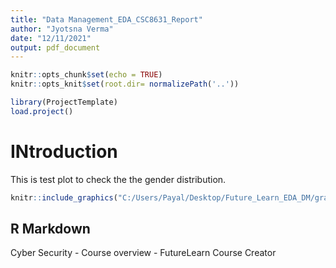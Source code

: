 ```yaml
---
title: "Data Management_EDA_CSC8631_Report"
author: "Jyotsna Verma"
date: "12/11/2021"
output: pdf_document
---
```


```r
knitr::opts_chunk$set(echo = TRUE)
knitr::opts_knit$set(root.dir= normalizePath('..'))
```

```r
library(ProjectTemplate)
load.project()
```

# INtroduction
This is test plot to check the the gender distribution.

```r
knitr::include_graphics("C:/Users/Payal/Desktop/Future_Learn_EDA_DM/graphs/test.png")
```

## R Markdown
Cyber Security - Course overview - FutureLearn Course Creator


